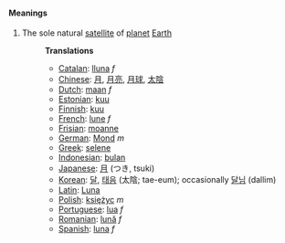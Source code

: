 ====Meanings====
#The sole natural [[satellite]] of [[planet]] [[Earth]]
#:'''Translations'''
#:*[[Catalan]]: [[lluna]] ''f''
#:*[[Chinese]]: [[月]], [[月亮]], [[月球]], [[太陰]]
#:*[[Dutch]]: [[maan]] ''f''
#:*[[Estonian]]: [[kuu]]
#:*[[Finnish]]: [[kuu]]
#:*[[French]]: [[lune]] ''f''
#:*[[Frisian]]: [[moanne]]
#:*[[German]]: [[Mond]] ''m''
#:*[[Greek]]: [[selene]]
#:*[[Indonesian]]: [[bulan]]
#:*[[Japanese]]: [[月]] (つき, tsuki)
#:*[[Korean]]: [[달]], [[태음]] (太陰; tae-eum); occasionally [[달님]] (dallim)
#:*[[Latin]]: [[Luna]]
#:*[[Polish]]: [[księżyc]] ''m''
#:*[[Portuguese]]: [[lua]] ''f''
#:*[[Romanian]]: [[lună]] ''f''
#:*[[Spanish]]: [[luna]] ''f''